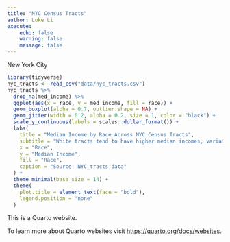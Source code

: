 ```yaml
---
title: "NYC Census Tracts"
author: Luke Li
execute:
    echo: false
    warning: false
    message: false
---
```


New York City

```r
library(tidyverse)
nyc_tracts <- read_csv("data/nyc_tracts.csv")
nyc_tracts %>%
  drop_na(med_income) %>%
  ggplot(aes(x = race, y = med_income, fill = race)) +
  geom_boxplot(alpha = 0.7, outlier.shape = NA) +
  geom_jitter(width = 0.2, alpha = 0.2, size = 1, color = "black") +
  scale_y_continuous(labels = scales::dollar_format()) +
  labs(
    title = "Median Income by Race Across NYC Census Tracts",
    subtitle = "White tracts tend to have higher median incomes; variation exists within all groups",
    x = "Race",
    y = "Median Income",
    fill = "Race",
    caption = "Source: NYC_tracts data"
  ) +
  theme_minimal(base_size = 14) +
  theme(
    plot.title = element_text(face = "bold"),
    legend.position = "none"
  )
```

This is a Quarto website.

To learn more about Quarto websites visit <https://quarto.org/docs/websites>.
